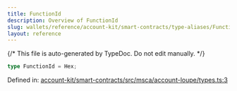 ```yaml
---
title: FunctionId
description: Overview of FunctionId
slug: wallets/reference/account-kit/smart-contracts/type-aliases/FunctionId
layout: reference
---
```


{/* This file is auto-generated by TypeDoc. Do not edit manually. */}

```ts
type FunctionId = Hex;
```

Defined in: [account-kit/smart-contracts/src/msca/account-loupe/types.ts:3](https://github.com/alchemyplatform/aa-sdk/blob/153785ddc87beb160382c2bae7dbafa4a66ade9a/account-kit/smart-contracts/src/msca/account-loupe/types.ts#L3)
